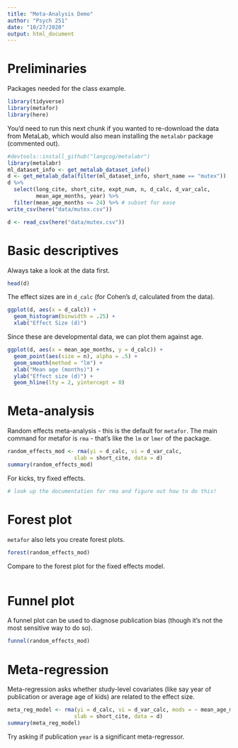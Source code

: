 ```yaml
---
title: "Meta-Analysis Demo"
author: "Psych 251"
date: "10/27/2020"
output: html_document
---
```


# Preliminaries

Packages needed for the class example. 

```r
library(tidyverse)
library(metafor)
library(here)
```

You'd need to run this next chunk if you wanted to re-download the data from MetaLab, which would also mean installing the `metalabr` package (commented out). 

```r
#devtools::install_github("langcog/metalabr")
library(metalabr)
ml_dataset_info <- get_metalab_dataset_info()
d <- get_metalab_data(filter(ml_dataset_info, short_name == "mutex")) 
d %>% 
  select(long_cite, short_cite, expt_num, n, d_calc, d_var_calc, 
         mean_age_months, year) %>%
  filter(mean_age_months <= 24) %>% # subset for ease
write_csv(here("data/mutex.csv"))
```


```r
d <- read_csv(here("data/mutex.csv"))
```

# Basic descriptives

Always take a look at the data first.

```r
head(d)
```

The effect sizes are in `d_calc` (for Cohen's $d$, calculated from the data). 

```r
ggplot(d, aes(x = d_calc)) + 
  geom_histogram(binwidth = .25) + 
  xlab("Effect Size (d)")
```

Since these are developmental data, we can plot them against age. 

```r
ggplot(d, aes(x = mean_age_months, y = d_calc)) + 
  geom_point(aes(size = n), alpha = .5) + 
  geom_smooth(method = "lm") + 
  xlab("Mean age (months)") + 
  ylab("Effect size (d)") + 
  geom_hline(lty = 2, yintercept = 0)
```

# Meta-analysis

Random effects meta-analysis - this is the default for `metafor`. The main command for metafor is `rma` - that's like the `lm` or `lmer` of the package. 

```r
random_effects_mod <- rma(yi = d_calc, vi = d_var_calc, 
                     slab = short_cite, data = d)
summary(random_effects_mod)
```


For kicks, try fixed effects. 

```r
# look up the documentation for rma and figure out how to do this!
```

# Forest plot

`metafor` also lets you create forest plots. 

```r
forest(random_effects_mod)
```

Compare to the forest plot for the fixed effects model.

```r

```

# Funnel plot

A funnel plot can be used to diagnose publication bias (though it's not the most sensitive way to do so).

```r
funnel(random_effects_mod)
```


# Meta-regression

Meta-regression asks whether study-level covariates (like say year of publication or average age of kids) are related to the effect size. 

```r
meta_reg_model <- rma(yi = d_calc, vi = d_var_calc, mods = ~ mean_age_months, 
                     slab = short_cite, data = d)
summary(meta_reg_model)
```
Try asking if publication `year` is a significant meta-regressor.

```r

```

